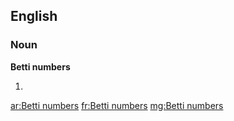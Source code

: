 ==English==

===Noun===
'''Betti numbers'''

# {{plural of|Betti number}}

[[ar:Betti numbers]]
[[fr:Betti numbers]]
[[mg:Betti numbers]]
